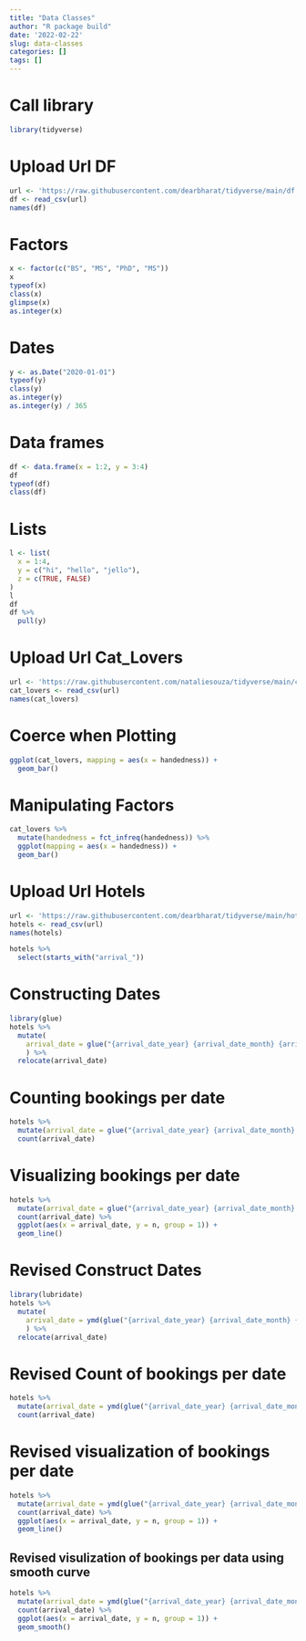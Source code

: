 ```yaml
---
title: "Data Classes"
author: "R package build"
date: '2022-02-22'
slug: data-classes
categories: []
tags: []
---
```

# Call library
```r
library(tidyverse)
```

# Upload Url DF
```r
url <- 'https://raw.githubusercontent.com/dearbharat/tidyverse/main/df.csv'
df <- read_csv(url)
names(df)
```

# Factors
```r
x <- factor(c("BS", "MS", "PhD", "MS"))
x
typeof(x)
class(x)
glimpse(x)
as.integer(x)
```

# Dates
```r
y <- as.Date("2020-01-01")
typeof(y)
class(y)
as.integer(y)
as.integer(y) / 365
```

# Data frames
```r
df <- data.frame(x = 1:2, y = 3:4)
df
typeof(df)
class(df)
```

# Lists
```r
l <- list(
  x = 1:4,
  y = c("hi", "hello", "jello"),
  z = c(TRUE, FALSE)
)
l
df
df %>%
  pull(y)
```

# Upload Url Cat_Lovers
```r
url <- 'https://raw.githubusercontent.com/nataliesouza/tidyverse/main/cat-lovers.csv'
cat_lovers <- read_csv(url)
names(cat_lovers)
```

# Coerce when Plotting
```r
ggplot(cat_lovers, mapping = aes(x = handedness)) +
  geom_bar()
```

# Manipulating Factors
```r
cat_lovers %>%
  mutate(handedness = fct_infreq(handedness)) %>%
  ggplot(mapping = aes(x = handedness)) +
  geom_bar()
```

# Upload Url Hotels
```r
url <- 'https://raw.githubusercontent.com/dearbharat/tidyverse/main/hotels.csv'
hotels <- read_csv(url)
names(hotels)
```

```r
hotels %>%
  select(starts_with("arrival_"))
```

# Constructing Dates
```r
library(glue)
hotels %>%
  mutate(
    arrival_date = glue("{arrival_date_year} {arrival_date_month} {arrival_date_day_of_month}")
    ) %>% 
  relocate(arrival_date)
```

# Counting bookings per date
```r
hotels %>%
  mutate(arrival_date = glue("{arrival_date_year} {arrival_date_month} {arrival_date_day_of_month}")) %>%
  count(arrival_date)
```
# Visualizing bookings per date
```r
hotels %>%
  mutate(arrival_date = glue("{arrival_date_year} {arrival_date_month} {arrival_date_day_of_month}")) %>%
  count(arrival_date) %>%
  ggplot(aes(x = arrival_date, y = n, group = 1)) +
  geom_line()
```

# Revised Construct Dates
```r
library(lubridate)
hotels %>%
  mutate(
    arrival_date = ymd(glue("{arrival_date_year} {arrival_date_month} {arrival_date_day_of_month}"))
    ) %>% 
  relocate(arrival_date)
```

# Revised Count of bookings per date
```r
hotels %>%
  mutate(arrival_date = ymd(glue("{arrival_date_year} {arrival_date_month} {arrival_date_day_of_month}"))) %>% 
  count(arrival_date)
```

# Revised visualization of bookings per date
```r
hotels %>%
  mutate(arrival_date = ymd(glue("{arrival_date_year} {arrival_date_month} {arrival_date_day_of_month}"))) %>% 
  count(arrival_date) %>%
  ggplot(aes(x = arrival_date, y = n, group = 1)) +
  geom_line()
```

## Revised visulization of bookings per data using smooth curve
```r
hotels %>%
  mutate(arrival_date = ymd(glue("{arrival_date_year} {arrival_date_month} {arrival_date_day_of_month}"))) %>% 
  count(arrival_date) %>%
  ggplot(aes(x = arrival_date, y = n, group = 1)) +
  geom_smooth()
```
